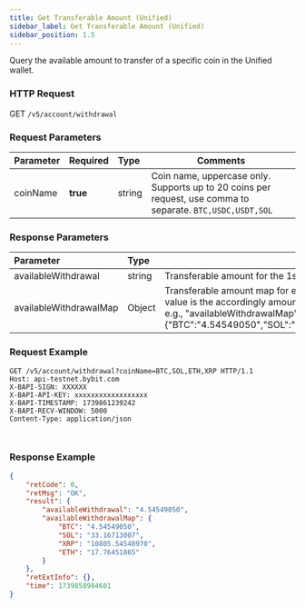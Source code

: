 ```yaml
---
title: Get Transferable Amount (Unified)
sidebar_label: Get Transferable Amount (Unified)
sidebar_position: 1.5
---
```

Query the available amount to transfer of a specific coin in the Unified wallet.

### HTTP Request
GET `/v5/account/withdrawal`

### Request Parameters
| Parameter | Required | Type | Comments|
|:----- |:-------|:-----|------ |
|coinName |**true** |string |Coin name, uppercase only. Supports up to 20 coins per request, use comma to separate. `BTC,USDC,USDT,SOL`|

### Response Parameters
| Parameter | Type | Comments|
|:----- |:-----|----- |
|availableWithdrawal |string |Transferable amount for the 1st coin in the request|
|availableWithdrawalMap |Object |Transferable amount map for each requested coin. In the map, key is the requested coin, and value is the accordingly amount(string)<br/>e.g., "availableWithdrawalMap":{"BTC":"4.54549050","SOL":"33.16713007","XRP":"10805.54548970","ETH":"17.76451865"}|

### Request Example

<Tabs groupId="programming-languages">
<TabItem value="http" label="HTTP">

```http
GET /v5/account/withdrawal?coinName=BTC,SOL,ETH,XRP HTTP/1.1
Host: api-testnet.bybit.com
X-BAPI-SIGN: XXXXXX
X-BAPI-API-KEY: xxxxxxxxxxxxxxxxxx
X-BAPI-TIMESTAMP: 1739861239242
X-BAPI-RECV-WINDOW: 5000
Content-Type: application/json
```

</TabItem>
<TabItem value="python" label="Python">

```python

```

</TabItem>
<TabItem value="Node" label="Node.js">

```n4js

```

</TabItem>
</Tabs>

### Response Example

```json
{
    "retCode": 0,
    "retMsg": "OK",
    "result": {
        "availableWithdrawal": "4.54549050",
        "availableWithdrawalMap": {
            "BTC": "4.54549050",
            "SOL": "33.16713007",
            "XRP": "10805.54548970",
            "ETH": "17.76451865"
        }
    },
    "retExtInfo": {},
    "time": 1739858984601
}
```
